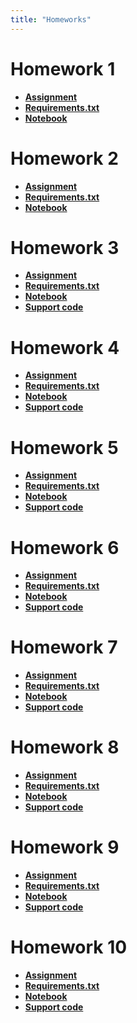 ```yaml
---
title: "Homeworks"
---
```


# Homework 1

- [**Assignment**](/assignments/homeworks/Homework%201/main.ipynb)
- [**Requirements.txt**](/assignments/homeworks/Homework%201/requirements.txt)
- [**Notebook**](https://colab.research.google.com/github/cs152/cs152.github.io/blob/main/assignments/homeworks/Homework 1/submission.ipynb)

# Homework 2

- [**Assignment**](/assignments/homeworks/Homework%202/main.ipynb)
- [**Requirements.txt**](/assignments/homeworks/Homework%202/requirements.txt)
- [**Notebook**](https://colab.research.google.com/github/cs152/cs152.github.io/blob/main/assignments/homeworks/Homework 2/submission.ipynb)

# Homework 3

- [**Assignment**](/assignments/homeworks/Homework%203/main.ipynb)
- [**Requirements.txt**](/assignments/homeworks/Homework%203/requirements.txt)
- [**Notebook**](https://colab.research.google.com/github/cs152/cs152.github.io/blob/main/assignments/homeworks/Homework 3/submission.ipynb)
- [**Support code**](/assignments/homeworks/Homework%203/hw3_support.py)

# Homework 4

- [**Assignment**](/assignments/homeworks/Homework%204/main.ipynb)
- [**Requirements.txt**](/assignments/homeworks/Homework%204/requirements.txt)
- [**Notebook**](https://colab.research.google.com/github/cs152/cs152.github.io/blob/main/assignments/homeworks/Homework 4/submission.ipynb)
- [**Support code**](/assignments/homeworks/Homework%204/hw4_support.py)

# Homework 5

- [**Assignment**](/assignments/homeworks/Homework%205/main.ipynb)
- [**Requirements.txt**](/assignments/homeworks/Homework%205/requirements.txt)
- [**Notebook**](https://colab.research.google.com/github/cs152/cs152.github.io/blob/main/assignments/homeworks/Homework 5/submission.ipynb)
- [**Support code**](/assignments/homeworks/Homework%205/hw5_support.py)

# Homework 6

- [**Assignment**](/assignments/homeworks/Homework%206/main.ipynb)
- [**Requirements.txt**](/assignments/homeworks/Homework%206/requirements.txt)
- [**Notebook**](https://colab.research.google.com/github/cs152/cs152.github.io/blob/main/assignments/homeworks/Homework 6/submission.ipynb)
- [**Support code**](/assignments/homeworks/Homework%206/hw6_support.py)

# Homework 7

- [**Assignment**](/assignments/homeworks/Homework%207/main.ipynb)
- [**Requirements.txt**](/assignments/homeworks/Homework%207/requirements.txt)
- [**Notebook**](https://colab.research.google.com/github/cs152/cs152.github.io/blob/main/assignments/homeworks/Homework 7/submission.ipynb)
- [**Support code**](/assignments/homeworks/Homework%207/hw7_support.py)

# Homework 8

- [**Assignment**](/assignments/homeworks/Homework%208/main.ipynb)
- [**Requirements.txt**](/assignments/homeworks/Homework%208/requirements.txt)
- [**Notebook**](https://colab.research.google.com/github/cs152/cs152.github.io/blob/main/assignments/homeworks/Homework 8/submission.ipynb)
- [**Support code**](/assignments/homeworks/Homework%208/hw8_support.py)

# Homework 9

- [**Assignment**](/assignments/homeworks/Homework%209/main.ipynb)
- [**Requirements.txt**](/assignments/homeworks/Homework%209/requirements.txt)
- [**Notebook**](https://colab.research.google.com/github/cs152/cs152.github.io/blob/main/assignments/homeworks/Homework 9/submission.ipynb)
- [**Support code**](/assignments/homeworks/Homework%209/hw9_support.py)

# Homework 10

- [**Assignment**](/assignments/homeworks/Homework%2010/main.ipynb)
- [**Requirements.txt**](/assignments/homeworks/Homework%2010/requirements.txt)
- [**Notebook**](https://colab.research.google.com/github/cs152/cs152.github.io/blob/main/assignments/homeworks/Homework 10/submission.ipynb)
- [**Support code**](/assignments/homeworks/Homework%2010/hw10_support.py)
